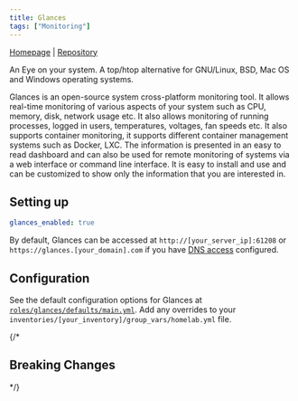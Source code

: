 ```yaml
---
title: Glances
tags: ["Monitoring"]
---
```



[Homepage](https://nicolargo.github.io/glances/) |
[Repository](https://github.com/nicolargo/glances)

<Tags tags={frontmatter.tags} />

An Eye on your system. A top/htop alternative for GNU/Linux, BSD, Mac OS and Windows operating systems.

Glances is an open-source system cross-platform monitoring tool. It allows real-time monitoring of various aspects of your system such as CPU, memory, disk, network usage etc. It also allows monitoring of running processes, logged in users, temperatures, voltages, fan speeds etc. It also supports container monitoring, it supports different container management systems such as Docker, LXC. The information is presented in an easy to read dashboard and can also be used for remote monitoring of systems via a web interface or command line interface. It is easy to install and use and can be customized to show only the information that you are interested in.


## Setting up

```yaml title="inventories/homelab/group_vars/homelab.yml"
glances_enabled: true
```

By default, Glances can be accessed at `http://[your_server_ip]:61208` or `https://glances.[your_domain].com` if you have [DNS access](../guides/dns-access) configured.

## Configuration

See the default configuration options for Glances at [`roles/glances/defaults/main.yml`](https://github.com/Dylancyclone/ansible-homelab-orchestration/blob/main/roles/glances/defaults/main.yml).
Add any overrides to your `inventories/[your_inventory]/group_vars/homelab.yml` file.

{/* 

## Breaking Changes

*/}